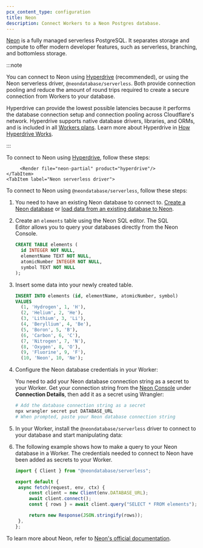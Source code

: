 ```yaml
---
pcx_content_type: configuration
title: Neon
description: Connect Workers to a Neon Postgres database.
---
```



[Neon](https://neon.tech/) is a fully managed serverless PostgreSQL. It separates storage and compute to offer modern developer features, such as serverless, branching, and bottomless storage.

:::note

You can connect to Neon using [Hyperdrive](/hyperdrive) (recommended), or using the Neon serverless driver, `@neondatabase/serverless`. Both provide connection pooling and reduce the amount of round trips required to create a secure connection from Workers to your database.

Hyperdrive can provide the lowest possible latencies because it performs the database connection setup and connection pooling across Cloudflare's network. Hyperdrive supports native database drivers, libraries, and ORMs, and is included in all [Workers plans](/hyperdrive/platform/pricing/). Learn more about Hyperdrive in [How Hyperdrive Works](/hyperdrive/configuration/how-hyperdrive-works/).

:::

<Tabs>
	<TabItem label="Hyperdrive (recommended)">

To connect to Neon using [Hyperdrive](/hyperdrive), follow these steps:

         <Render file="neon-partial" product="hyperdrive"/>
    </TabItem>
    <TabItem label="Neon serverless driver">

To connect to Neon using `@neondatabase/serverless`, follow these steps:

1. You need to have an existing Neon database to connect to. [Create a Neon database](https://neon.tech/docs/postgres/tutorial-createdb#create-a-table) or [load data from an existing database to Neon](https://neon.tech/docs/import/import-from-postgres).

2. Create an `elements` table using the Neon SQL editor. The SQL Editor allows you to query your databases directly from the Neon Console.

   ```sql
   CREATE TABLE elements (
     id INTEGER NOT NULL,
     elementName TEXT NOT NULL,
     atomicNumber INTEGER NOT NULL,
     symbol TEXT NOT NULL
   );
   ```

3. Insert some data into your newly created table.

   ```sql
   INSERT INTO elements (id, elementName, atomicNumber, symbol)
   VALUES
     (1, 'Hydrogen', 1, 'H'),
     (2, 'Helium', 2, 'He'),
     (3, 'Lithium', 3, 'Li'),
     (4, 'Beryllium', 4, 'Be'),
     (5, 'Boron', 5, 'B'),
     (6, 'Carbon', 6, 'C'),
     (7, 'Nitrogen', 7, 'N'),
     (8, 'Oxygen', 8, 'O'),
     (9, 'Fluorine', 9, 'F'),
     (10, 'Neon', 10, 'Ne');
   ```

4. Configure the Neon database credentials in your Worker:

   You need to add your Neon database connection string as a secret to your Worker. Get your connection string from the [Neon Console](https://console.neon.tech) under **Connection Details**, then add it as a secret using Wrangler:

   ```sh
   # Add the database connection string as a secret
   npx wrangler secret put DATABASE_URL
   # When prompted, paste your Neon database connection string
   ```

5. In your Worker, install the `@neondatabase/serverless` driver to connect to your database and start manipulating data:

   <PackageManagers pkg="@neondatabase/serverless" />

6. The following example shows how to make a query to your Neon database in a Worker. The credentials needed to connect to Neon have been added as secrets to your Worker.

   ```js
   import { Client } from "@neondatabase/serverless";

   export default {
   	async fetch(request, env, ctx) {
   		const client = new Client(env.DATABASE_URL);
   		await client.connect();
   		const { rows } = await client.query("SELECT * FROM elements");

   		return new Response(JSON.stringify(rows));
   	},
   };
   ```

To learn more about Neon, refer to [Neon's official documentation](https://neon.tech/docs/introduction).

   </TabItem>
</Tabs>
